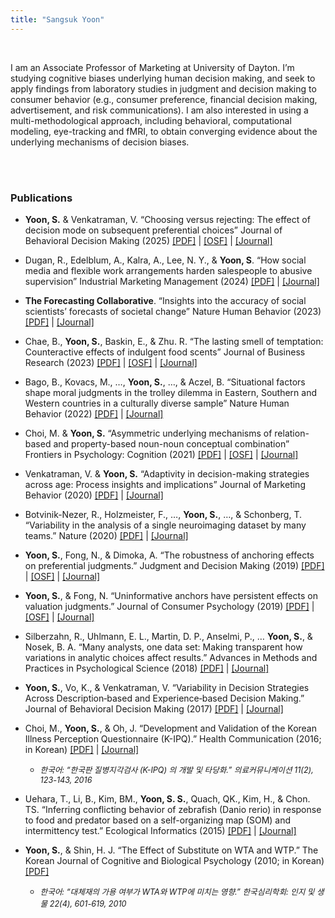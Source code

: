 ```yaml
---
title: "Sangsuk Yoon"
---
```


<!-- Global site tag (gtag.js) - Google Analytics -->

```{=html}
<script async src="https://www.googletagmanager.com/gtag/js?id=UA-141187239-1"></script>
```

```{=html}
<script>
  window.dataLayer = window.dataLayer || [];
  function gtag(){dataLayer.push(arguments);}
  gtag('js', new Date());

  gtag('config', 'UA-141187239-1');
</script>
```

<br>

I am an Associate Professor of Marketing at University of Dayton. I'm studying cognitive biases underlying human decision making, and seek to apply findings from laboratory studies in judgment and decision making to consumer behavior (e.g., consumer preference, financial decision making, advertisement, and risk communications). I am also interested in using a multi-methodological approach, including behavioral, computational modeling, eye-tracking and fMRI, to obtain converging evidence about the underlying mechanisms of decision biases.

<br><br>

### Publications

-   **Yoon, S.** & Venkatraman, V. "Choosing versus rejecting: The effect of decision mode on subsequent preferential choices" Journal of Behavioral Decision Making (2025) [\[PDF\]](./publications/2025_JBDM.pdf) \| [\[OSF\]](https://osf.io/4nqws/) \| [\[Journal\]](https://onlinelibrary.wiley.com/doi/10.1002/bdm.70032)

-   Dugan, R., Edelblum, A., Kalra, A., Lee, N. Y., & **Yoon, S**. "How social media and flexible work arrangements harden salespeople to abusive supervision" Industrial Marketing Management (2024) [\[PDF\]](./publications/2024_IMM.pdf) \| [\[Journal\]](https://www.sciencedirect.com/science/article/abs/pii/S0019850124001160)

-   **The Forecasting Collaborative**. "Insights into the accuracy of social scientists’ forecasts of societal change" Nature Human Behavior (2023) [\[PDF\]](./publications/2023_NHB.pdf) \| [\[Journal\]](https://www.nature.com/articles/s41562-022-01517-1)

-   Chae, B., **Yoon, S.**, Baskin, E., & Zhu. R. "The lasting smell of temptation: Counteractive effects of indulgent food scents" Journal of Business Research (2023) [\[PDF\]](./publications/2023_JBR.pdf) \| [\[OSF\]](https://osf.io/yxfpj/) \| [\[Journal\]](https://www.sciencedirect.com/science/article/abs/pii/S014829632200902X)

-   Bago, B., Kovacs, M., ..., **Yoon, S.**, ..., & Aczel, B. "Situational factors shape moral judgments in the trolley dilemma in Eastern, Southern and Western countries in a culturally diverse sample" Nature Human Behavior (2022) [\[PDF\]](./publications/2022_NHB.pdf) \| [\[Journal\]](https://www.nature.com/articles/s41562-022-01319-5)

-   Choi, M. & **Yoon, S.** "Asymmetric underlying mechanisms of relation-based and property-based noun-noun conceptual combination" Frontiers in Psychology: Cognition (2021) [\[PDF\]](./publications/2021_Frontiers.pdf) \| [\[OSF\]](https://osf.io/t5p8a/) \| [\[Journal\]](https://www.frontiersin.org/articles/10.3389/fpsyg.2021.567971/abstract)

-   Venkatraman, V. & **Yoon, S.** "Adaptivity in decision-making strategies across age: Process insights and implications" Journal of Marketing Behavior (2020) [\[PDF\]](./publications/2020_JMB.pdf) \| [\[Journal\]](https://www.nowpublishers.com/article/Details/JMB-0067)

-   Botvinik-Nezer, R., Holzmeister, F., ..., **Yoon, S.**, ..., & Schonberg, T. "Variability in the analysis of a single neuroimaging dataset by many teams." Nature (2020) [\[PDF\]](./publications/2020_Nature.pdf) \| [\[Journal\]](https://www.nature.com/articles/s41586-020-2314-9)

-   **Yoon, S.**, Fong, N., & Dimoka, A. "The robustness of anchoring effects on preferential judgments." Judgment and Decision Making (2019) [\[PDF\]](./publications/2019_JDM.pdf) \| [\[OSF\]](https://osf.io/u2x7j/) \| [\[Journal\]](http://www.sjdm.org/journal/19/190426/jdm190426.pdf)

-   **Yoon, S.**, & Fong, N. "Uninformative anchors have persistent effects on valuation judgments." Journal of Consumer Psychology (2019) [\[PDF\]](./publications/2019_JCP.pdf) \| [\[OSF\]](https://osf.io/e2byg/) \| [\[Journal\]](https://www.researchgate.net/publication/330469173_Uninformative_Anchors_Have_Persistent_Effects_on_Valuation_Judgments)

-   Silberzahn, R., Uhlmann, E. L., Martin, D. P., Anselmi, P., ... **Yoon, S.**, & Nosek, B. A. "Many analysts, one data set: Making transparent how variations in analytic choices affect results." Advances in Methods and Practices in Psychological Science (2018) [\[PDF\]](./publications/2018_AMPPS.pdf) \| [\[Journal\]](https://journals.sagepub.com/doi/abs/10.1177/2515245917747646)

-   **Yoon, S.**, Vo, K., & Venkatraman, V. "Variability in Decision Strategies Across Description‐based and Experience‐based Decision Making." Journal of Behavioral Decision Making (2017) [\[PDF\]](./publications/2017_JBDM.pdf) \| [\[Journal\]](https://onlinelibrary.wiley.com/doi/abs/10.1002/bdm.2009)

-   Choi, M., **Yoon, S.**, & Oh, J. "Development and Validation of the Korean Illness Perception Questionnaire (K-IPQ)." Health Communication (2016; in Korean) [\[PDF\]](./publications/2016_KJHC.pdf) \| [\[Journal\]](http://www.papersearch.net/thesis/article.asp?key=3490215)

    -   [*한국어: "한국판 질병지각검사 (K-IPQ) 의 개발 및 타당화." 의료커뮤니케이션 11(2), 123-143, 2016*]{style="font-size: 0.9em;"}

-   Uehara, T., Li, B., Kim, BM., **Yoon, S. S.**, Quach, QK., Kim, H., & Chon. TS. "Inferring conflicting behavior of zebrafish (Danio rerio) in response to food and predator based on a self-organizing map (SOM) and intermittency test." Ecological Informatics (2015) [\[PDF\]](./publications/2015_EI.pdf) \| [\[Journal\]](https://www.sciencedirect.com/science/article/pii/S1574954114001411)

-   **Yoon, S.**, & Shin, H. J. "The Effect of Substitute on WTA and WTP." The Korean Journal of Cognitive and Biological Psychology (2010; in Korean) [\[PDF\]](./publications/2010_KJCBP.pdf)

    -   [*한국어: "대체재의 가용 여부가 WTA와 WTP에 미치는 영향." 한국심리학회: 인지 및 생물 22(4), 601-619, 2010*]{style="font-size: 0.9em;"}
